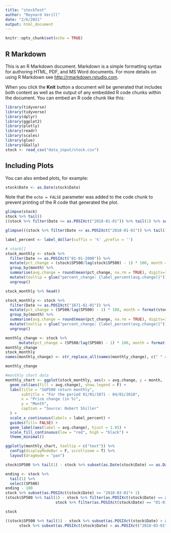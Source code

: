 ```yaml
---
title: "stockTest"
author: "Reynard Verill"
date: "2/6/2021"
output: html_document
---
```


```r
knitr::opts_chunk$set(echo = TRUE)
```

## R Markdown

This is an R Markdown document. Markdown is a simple formatting syntax for authoring HTML, PDF, and MS Word documents. For more details on using R Markdown see <http://rmarkdown.rstudio.com>.

When you click the **Knit** button a document will be generated that includes both content as well as the output of any embedded R code chunks within the document. You can embed an R code chunk like this:

```r
library(tidyverse)
library(tidyverse)
library(dplyr)
library(ggplot2)
library(plotly)
library(readr)
library(scales)
library(glue)
library(GGally)
stock <- read_csv("data_input/stock.csv")
```

## Including Plots

You can also embed plots, for example:

```r
stock$Date <- as.Date(stock$Date)
```

Note that the `echo = FALSE` parameter was added to the code chunk to prevent printing of the R code that generated the plot.

```r
glimpse(stock)
stock %>% tail()
((stock %>% filter(Date <= as.POSIXct("2018-01-01")) %>% tail(1) %>% select(SP500)/stock %>% filter(Date >= as.POSIXct("1990-01-01")) %>% head(1) %>% select(SP500) - 1) * 100) %>% round(2) %>% select(SP500) %>% head(1)

glimpse(((stock %>% filter(Date <= as.POSIXct("2018-01-01")) %>% tail(1) %>% select(SP500)/stock %>% filter(Date >= as.POSIXct("1990-01-01")) %>% head(1) %>% select(SP500) - 1) * 100) %>% round(2))
```

```r
label_percent <- label_dollar(suffix = '%' ,prefix = '')

# stock[]
stock_monthly <- stock %>%
  filter(Date >= as.POSIXct("01-01-2000")) %>% 
  mutate(pct_change = (stock$SP500/lag(stock$SP500) - 1) * 100, month = format(stock$Date, "%m")) %>%
  group_by(month) %>%
  summarise(avg.change = round(mean(pct_change, na.rm = TRUE), digits=3)) %>%
  mutate(tooltip = glue("percent_change: {label_percent(avg.change)}")) %>%
  ungroup()

stock_monthly %>% head()

```

```r
stock_monthly <- stock %>%
  filter(Date >= as.POSIXct("1871-01-01")) %>% 
  mutate(pct_change = (SP500/lag(SP500) - 1) * 100, month = format(stock$Date, "%m")) %>%
  group_by(month) %>%
  summarise(avg.change = round(mean(pct_change, na.rm = TRUE), digits=3)) %>%
  mutate(tooltip = glue("percent_change: {label_percent(avg.change)}")) %>%
  ungroup()

monthly_change <- stock %>% 
      mutate(pct_change = (SP500/lag(SP500) - 1) * 100, month = format(stock$Date, "%m"), real_price = stock$`Real Price`)
monthly_change
stock_monthly
names(monthly_change) <- str_replace_all(names(monthly_change), c(" " = "_" , "," = "" ))

monthly_change
```


```r
#monthly chart data
monthly_chart <- ggplot(stock_monthly, aes(x = avg.change, y = month,  text = tooltip)) +
  geom_col(aes(fill = avg.change), show.legend = F) +
  labs(title = "S&P500 return monthly",
       subtitle = "For the period 01/01/1871 - 04/01/2018",
       x = "Price change (in %)",
       y = "Month",
       caption = "Source: Robert Shiller"
  ) +
  scale_x_continuous(labels = label_percent) +
  guides(fill= FALSE) +
  geom_label(aes(label = avg.change), hjust = 1.05) +
  scale_fill_continuous(low = "red", high = "black") +
  theme_minimal()

ggplotly(monthly_chart, tooltip = c("text")) %>%
  config(displayModeBar = F, scrollzoom = T) %>%
  layout(dragmode = "pan")
```
```r
stock$SP500 %>% tail(1) - stock %>% subset(as.Date(stock$Date) == as.Date("2017-01-01")) %>% select(SP500)
```


```r
ending <- stock %>% 
  tail(1) %>%
  select(SP500)
ending - 100
stock %>% subset(as.POSIXct(stock$Date) >= "2018-03-01"+ 1)
(stock$SP500 %>% tail(1) - stock %>% filter(as.POSIXct(stock$Date) == as.POSIXct("01-03-2018")) %>% select(SP500))/
                      stock %>% filter(as.POSIXct(stock$Date) == "01-01-2016") %>% select(SP500)

stock
```
```r
((stock$SP500 %>% tail(1) - stock %>% subset(as.POSIXct(stock$Date) > as.POSIXct("2018-03-01") & as.POSIXct(stock$Date) < as.POSIXct("2018-03-02")) %>% select(SP500))/
      stock %>% subset(as.POSIXct(stock$Date) > as.POSIXct("2018-03-01") & as.POSIXct(stock$Date) < as.POSIXct("2018-03-02")) %>% select(SP500))*100
```

